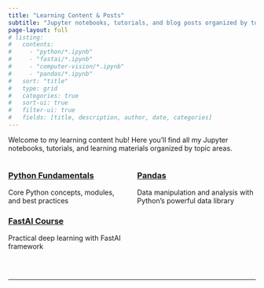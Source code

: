 ```yaml
---
title: "Learning Content & Posts"
subtitle: "Jupyter notebooks, tutorials, and blog posts organized by topic"
page-layout: full
# listing:
#   contents: 
#     - "python/*.ipynb"
#     - "fastai/*.ipynb" 
#     - "computer-vision/*.ipynb"
#     - "pandas/*.ipynb"
#   sort: "title"
#   type: grid
#   categories: true
#   sort-ui: true
#   filter-ui: true
#   fields: [title, description, author, date, categories]
---
```


Welcome to my learning content hub! Here you'll find all my Jupyter notebooks, tutorials, and learning materials organized by topic areas.

:::: {.columns}
::: {.column width="50%"}
### [**Python Fundamentals**](python/index.qmd)
Core Python concepts, modules, and best practices

### [**FastAI Course**](fastai/index.qmd)
Practical deep learning with FastAI framework
:::

::: {.column width="50%"}

### [**Pandas**](pandas/index.qmd)
Data manipulation and analysis with Python's powerful data library
:::
::::

<br>

---

<!-- ## Browse Chapters

Use the filters below to find specific topics or browse all available content: -->